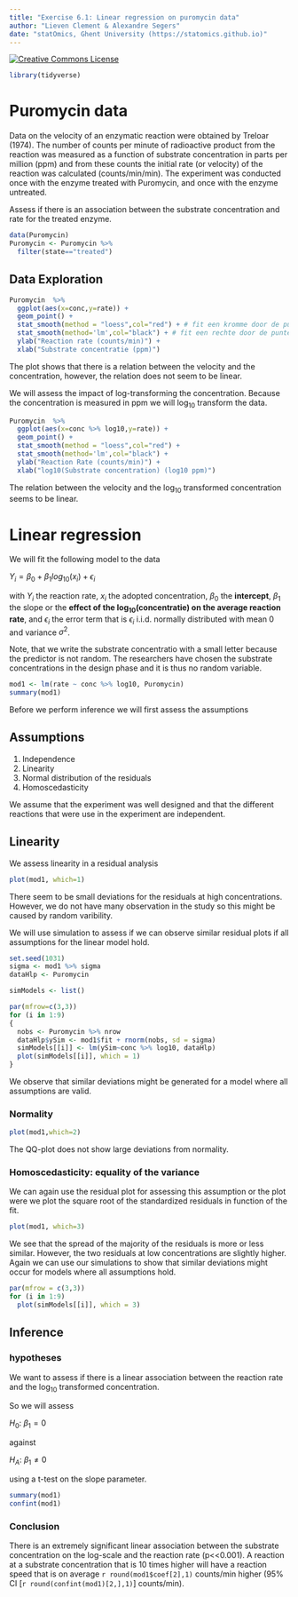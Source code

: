 ```yaml
---
title: "Exercise 6.1: Linear regression on puromycin data"
author: "Lieven Clement & Alexandre Segers"
date: "statOmics, Ghent University (https://statomics.github.io)"
---
```



<a rel="license" href="https://creativecommons.org/licenses/by-nc-sa/4.0"><img alt="Creative Commons License" style="border-width:0" src="https://i.creativecommons.org/l/by-nc-sa/4.0/88x31.png" /></a>

```r
library(tidyverse)
```

# Puromycin data

Data on the velocity of an enzymatic reaction were obtained by Treloar (1974).
The number of counts per minute of radioactive product from the reaction was measured as a function of substrate concentration in parts per million (ppm) and from these counts the initial rate (or velocity) of the reaction was calculated (counts/min/min).  The experiment was conducted once with the enzyme treated with Puromycin, and once with the enzyme untreated.

Assess if there is an association between the substrate concentration and rate for the treated enzyme.


```r
data(Puromycin)
Puromycin <- Puromycin %>%
  filter(state=="treated")
```

## Data Exploration

```r
Puromycin  %>%
  ggplot(aes(x=conc,y=rate)) +
  geom_point() +
  stat_smooth(method = "loess",col="red") + # fit een kromme door de punten (rode lijn)
  stat_smooth(method='lm',col="black") + # fit een rechte door de punten aan de hand van de kleinstekwadratenmethode
  ylab("Reaction rate (counts/min)") +
  xlab("Substrate concentratie (ppm)")
```

The plot shows that there is a relation between the velocity and the concentration, however, the relation does not seem to be linear.

We will assess the impact of log-transforming the concentration. Because the concentration is measured in ppm we will log$_{10}$ transform the data.

```r
Puromycin  %>%
  ggplot(aes(x=conc %>% log10,y=rate)) +
  geom_point() +
  stat_smooth(method = "loess",col="red") +
  stat_smooth(method='lm',col="black") +
  ylab("Reaction Rate (counts/min)") +
  xlab("log10(Substrate concentration) (log10 ppm)")
```

The relation between the velocity and the log$_{10}$ transformed concentration seems to be linear.

# Linear regression

We will fit the following model to the data

$Y_i = \beta_0 + \beta_1 log_{10}(x_i) + \epsilon_i$

with $Y_i$ the reaction rate, $x_i$ the adopted concentration, $\beta_0$ the **intercept**, $\beta_1$ the slope or the **effect of the log$_{10}$(concentratie) on the average  reaction rate**, and $\epsilon_i$ the error term that is $\epsilon_i$ i.i.d. normally distributed with mean 0 and variance $\sigma^2$.

Note, that we write the substrate concentratio with a small letter because the predictor is not random. The researchers have chosen the substrate concentrations in the design phase and it is thus no random variable.

```r
mod1 <- lm(rate ~ conc %>% log10, Puromycin)
summary(mod1)
```

Before we perform inference we will first assess the assumptions

## Assumptions

1. Independence
2. Linearity
3. Normal distribution of the residuals
4. Homoscedasticity

We assume that the experiment was well designed and that the different reactions that were use in the experiment are independent.

## Linearity

We assess linearity in a residual analysis

```r
plot(mod1, which=1)
```

There seem to be small deviations for the residuals at high concentrations.
However, we do not have many observation in the study so this might be caused by random varibility.

We will use simulation to assess if we can observe similar residual plots if all assumptions for the linear model hold.

```r
set.seed(1031)
sigma <- mod1 %>% sigma
dataHlp <- Puromycin

simModels <- list()

par(mfrow=c(3,3))
for (i in 1:9)
{
  nobs <- Puromycin %>% nrow
  dataHlp$ySim <- mod1$fit + rnorm(nobs, sd = sigma)
  simModels[[i]] <- lm(ySim~conc %>% log10, dataHlp)
  plot(simModels[[i]], which = 1)
}
```

We observe that similar deviations might be generated for a model where all assumptions are valid.

### Normality


```r
plot(mod1,which=2)
```

The QQ-plot does not show large deviations from normality.

### Homoscedasticity: equality of the variance

We can again use the residual plot for assessing this assumption or the plot were we plot the square root of the standardized residuals in function of the fit.

```r
plot(mod1, which=3)
```

We see that the spread of the majority of the residuals is more or less similar. However, the two residuals at low concentrations are slightly higher.
Again we can use our simulations to show that similar deviations might occur for models where all assumptions hold.

```r
par(mfrow = c(3,3))
for (i in 1:9)
  plot(simModels[[i]], which = 3)
```

## Inference
### hypotheses

We want to assess if there is a linear association between the reaction rate and the log$_{10}$ transformed concentration.

So we will assess

$H_0$: $\beta_1 = 0$

against

$H_A$: $\beta_1 \ne 0$

using a t-test on the slope parameter.

```r
summary(mod1)
confint(mod1)
```


### Conclusion

There is an extremely significant linear association between the substrate concentration on the log-scale and the reaction rate (p<<0.001).
A reaction at a substrate concentration that is 10 times higher will have a reaction speed that is on average  `r round(mod1$coef[2],1)` counts/min higher (95% CI [`r round(confint(mod1)[2,],1)`] counts/min).
